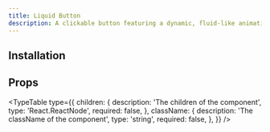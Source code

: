 ```yaml
---
title: Liquid Button
description: A clickable button featuring a dynamic, fluid-like animation effect upon hover, creating an engaging, liquid-inspired interaction.
---
```


<ComponentPreview name="liquid-button-demo" />

## Installation

<ComponentInstallation name="liquid-button" />

## Props

<TypeTable
  type={{
    children: {
      description: 'The children of the component',
      type: 'React.ReactNode',
      required: false,
    },
    className: {
      description: 'The className of the component',
      type: 'string',
      required: false,
    },
  }}
/>
